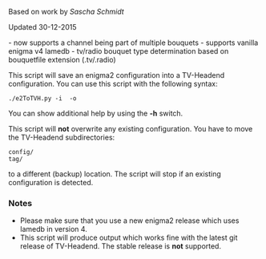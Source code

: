 Based on work by ''Sascha Schmidt''

Updated 30-12-2015

- now supports a channel being part of multiple bouquets
- supports vanilla enigma v4 lamedb
- tv/radio bouquet type determination based on bouquetfile extension (.tv/.radio)

This script will save an enigma2 configuration into a TV-Headend configuration.
You can use this script with the following syntax:

 ./e2ToTVH.py -i <enigma2 source directory> -o <tv-headend configuration directory>

You can show additional help by using the '''-h''' switch.

This script will '''not''' overwrite any existing configuration. You have to move the TV-Headend subdirectories:
 config/
 tag/
to a different (backup) location. The script will stop if an existing configuration is detected.

=== Notes ===
* Please make sure that you use a new enigma2 release which uses lamedb in version 4.
* This script will produce output which works fine with the latest git release of TV-Headend. The stable release is '''not''' supported.

